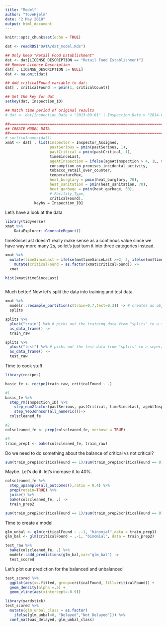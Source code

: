 ```yaml
---
title: "Model"
author: "ToveHjelm"
date: "2 May 2018"
output: html_document
---
```


```r
knitr::opts_chunk$set(echo = TRUE)
```

```r

dat <- readRDS("DATA/dat_model.Rds")

## Only keep "Retail Food Establishment"
dat <- dat[LICENSE_DESCRIPTION == "Retail Food Establishment"]
## Remove License Description
dat[ , LICENSE_DESCRIPTION := NULL]
dat <- na.omit(dat)

## Add criticalFound variable to dat:
dat[ , criticalFound := pmin(1, criticalCount)]

## Set the key for dat
setkey(dat, Inspection_ID)

## Match time period of original results
# dat <- dat[Inspection_Date < "2013-09-01" | Inspection_Date > "2014-07-01"]

##==============================================================================
## CREATE MODEL DATA
##==============================================================================
# sort(colnames(dat))
xmat <- dat[ , list(Inspector = Inspector_Assigned,
                    pastSerious = pmin(pastSerious, 1),
                    pastCritical = pmin(pastCritical, 1),
                    timeSinceLast,
                    ageAtInspection = ifelse(ageAtInspection > 4, 1L, 0L),
                    consumption_on_premises_incidental_activity,
                    tobacco_retail_over_counter,
                    temperatureMax,
                    heat_burglary = pmin(heat_burglary, 70),
                    heat_sanitation = pmin(heat_sanitation, 70),
                    heat_garbage = pmin(heat_garbage, 50),
                    # Facility_Type,
                    criticalFound),
             keyby = Inspection_ID]
```


Let's have a look at the data 

```r
library(tidyverse)
xmat %>% 
    DataExplorer::GenerateReport()

```

timeSinceLast doesn't really make sense as a continous value since we have way more many 2s, so let's just turn it into three categories instead. 

```r

xmat %>% 
  mutate(timeSinceLast = ifelse(mm$timeSinceLast >=2, 2, ifelse(mm$timeSinceLast >=1, 1, 0)))  %>% 
    mutate(criticalFound = as.factor(xmat$criticalFound)) ->
  xmat

hist(xmat$timeSinceLast)



```

Much better!
Now let's split the data into training and test data. 

```r

xmat %>% 
  modelr::resample_partition(c(train=0.7,test=0.3)) -> # creates an object with test and train-data
  splits 

splits %>% 
  pluck("train") %>% # picks out the training data from "splits" to a seperate object
  as_data_frame() ->
  train_raw

splits %>% 
  pluck("test") %>% # picks out the test data from "splits" to a seperate object
  as_data_frame() ->
  test_raw

```

Time to cook stuff


```r
library(recipes)

basic_fe <- recipe(train_raw, criticalFound ~ .) 

#1
basic_fe %>% 
  step_rm(Inspection_ID) %>%
    step_num2factor(pastSerious, pastCritical, timeSinceLast, ageAtInspection, consumption_on_premises_incidental_activity, tobacco_retail_over_counter) %>% 
    step_YeoJohnson(all_numeric())-> 
  colscleaned_fe

#2
colscleaned_fe <- prep(colscleaned_fe, verbose = TRUE)

#3
train_prep1 <- bake(colscleaned_fe, train_raw)


```

Do we need to do something about the balance of critical vs not critical?

```r

sum(train_prep1$criticalFound == 1)/sum(train_prep1$criticalFound == 0) 

```

Maybe. Let's do it. let's increase it to 40%.

```r
colscleaned_fe %>% 
  step_upsample(all_outcomes(),ratio = 0.4) %>% 
  prep(retain=TRUE) %>% 
  juice() %>% 
  bake(colscleaned_fe, .) ->
  train_prep2

sum(train_prep2$criticalFound == 1)/sum(train_prep2$criticalFound == 0) 

```
Time to create a model

```r
glm_unbal <- glm(criticalFound ~ .-1, "binomial",data = train_prep1)
glm_bal <- glm(criticalFound ~ .-1, "binomial", data = train_prep2)
```

```r
test_raw %>% 
  bake(colscleaned_fe, .) %>% 
  modelr::add_predictions(glm_bal,var="glm_bal") -> 
  test_scored
```



Let's plot our prediction for the balanced and unbalanced

```r
test_scored %>% 
  ggplot(aes(x=.fitted, group=criticalFound, fill=criticalFound)) +
  geom_density(alpha =.5) +
  geom_vline(aes(xintercept=-0.9))

```

```r
library(yardstick)
test_scored %>% 
  mutate(glm_unbal_class = as.factor(
    ifelse(glm_unbal<0, "Delayed","Not Delayed"))) %>% 
  conf_mat(was_delayed, glm_unbal_class)
```

